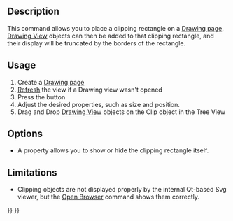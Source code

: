 <languages/>
<translate>
<!--T:10-->
{{docnav|[[Drawing_Annotation|Annotation]]|[[Drawing_Openbrowser|Open Browser]]|[[Drawing_Workbench|Drawing Workbench]]|IconL=Drawing_Annotation.png|IconC=Workbench_Drawing.svg|IconR=Drawing_Openbrowser.png}}

<!--T:1-->
{{GuiCommand|Name=Drawing Clip|Workbenches=[[Drawing Workbench|Drawing]], Complete|MenuLocation=Drawing → Clip|Shortcut=none}}

== Description == <!--T:2-->

<!--T:3-->
This command allows you to place a clipping rectangle on a [[Drawing Landscape A3|Drawing page]]. [[Drawing View]] objects can then be added to that clipping rectangle, and their display will be truncated by the borders of the rectangle.

==Usage== <!--T:4-->

<!--T:5-->
# Create a [[Drawing Landscape A3|Drawing page]]
# [[Std_Refresh|Refresh]] the view if a Drawing view wasn't opened
# Press the {{KEY|[[Image:Drawing Clip.png|16px]] [[Drawing Clip]]}} button
# Adjust the desired properties, such as size and position.
# Drag and Drop [[Drawing View]] objects on the Clip object in the Tree View

== Options == <!--T:6-->

<!--T:7-->
* A property allows you to show or hide the clipping rectangle itself.

== Limitations == <!--T:8-->

<!--T:9-->
* Clipping objects are not displayed properly by the internal Qt-based Svg viewer, but the [[Drawing Openbrowser|Open Browser]] command shows them correctly.


<!--T:11-->
{{docnav|[[Drawing_Annotation|Annotation]]|[[Drawing_Openbrowser|Open Browser]]|[[Drawing_Workbench|Drawing Workbench]]|IconL=Drawing_Annotation.png|IconC=Workbench_Drawing.svg|IconR=Drawing_Openbrowser.png}}

</translate>
{{Drawing Tools navi{{#translation:}}}}
{{Userdocnavi{{#translation:}}}}
